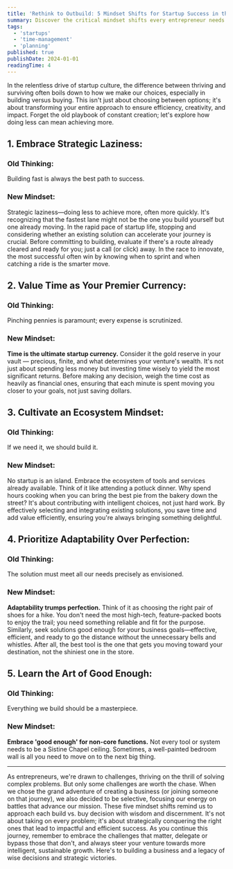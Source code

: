 ```yaml
---
title: 'Rethink to Outbuild: 5 Mindset Shifts for Startup Success in the Build vs. Buy Debate'
summary: Discover the critical mindset shifts every entrepreneur needs to make in the build vs. buy debate. Learn how embracing strategic laziness, valuing time, cultivating an ecosystem, prioritizing adaptability, and mastering 'good enough' can transform your startup's approach to growth and innovation.
tags:
  - 'startups'
  - 'time-management'
  - 'planning'
published: true
publishDate: 2024-01-01
readingTime: 4
---
```


In the relentless drive of startup culture, the difference between thriving and surviving often boils down to how we make our choices, especially in building versus buying. This isn't just about choosing between options; it's about transforming your entire approach to ensure efficiency, creativity, and impact. Forget the old playbook of constant creation; let's explore how doing less can mean achieving more.

## 1. Embrace Strategic Laziness:

### Old Thinking:

Building fast is always the best path to success.

### New Mindset:

Strategic laziness—doing less to achieve more, often more quickly. It's recognizing that the fastest lane might not be the one you build yourself but one already moving. In the rapid pace of startup life, stopping and considering whether an existing solution can accelerate your journey is crucial. Before committing to building, evaluate if there's a route already cleared and ready for you; just a call (or click) away. In the race to innovate, the most successful often win by knowing when to sprint and when catching a ride is the smarter move.

## 2. Value Time as Your Premier Currency:

### Old Thinking:

Pinching pennies is paramount; every expense is scrutinized.

### New Mindset:

**Time is the ultimate startup currency.** Consider it the gold reserve in your vault — precious, finite, and what determines your venture's wealth. It's not just about spending less money but investing time wisely to yield the most significant returns. Before making any decision, weigh the time cost as heavily as financial ones, ensuring that each minute is spent moving you closer to your goals, not just saving dollars.

## 3. Cultivate an Ecosystem Mindset:

### Old Thinking:

If we need it, we should build it.

### New Mindset:

No startup is an island. Embrace the ecosystem of tools and services already available. Think of it like attending a potluck dinner. Why spend hours cooking when you can bring the best pie from the bakery down the street? It's about contributing with intelligent choices, not just hard work. By effectively selecting and integrating existing solutions, you save time and add value efficiently, ensuring you're always bringing something delightful.

## 4. Prioritize Adaptability Over Perfection:

### Old Thinking:

The solution must meet all our needs precisely as envisioned.

### New Mindset:

**Adaptability trumps perfection.** Think of it as choosing the right pair of shoes for a hike. You don't need the most high-tech, feature-packed boots to enjoy the trail; you need something reliable and fit for the purpose. Similarly, seek solutions good enough for your business goals—effective, efficient, and ready to go the distance without the unnecessary bells and whistles. After all, the best tool is the one that gets you moving toward your destination, not the shiniest one in the store.

## 5. Learn the Art of Good Enough:

### Old Thinking:

Everything we build should be a masterpiece.

### New Mindset:

**Embrace 'good enough' for non-core functions.** Not every tool or system needs to be a Sistine Chapel ceiling. Sometimes, a well-painted bedroom wall is all you need to move on to the next big thing.

---

As entrepreneurs, we're drawn to challenges, thriving on the thrill of solving complex problems. But only some challenges are worth the chase. When we chose the grand adventure of creating a business (or joining someone on that journey), we also decided to be selective, focusing our energy on battles that advance our mission. These five mindset shifts remind us to approach each build vs. buy decision with wisdom and discernment. It's not about taking on every problem; it's about strategically conquering the right ones that lead to impactful and efficient success. As you continue this journey, remember to embrace the challenges that matter, delegate or bypass those that don't, and always steer your venture towards more intelligent, sustainable growth. Here's to building a business and a legacy of wise decisions and strategic victories.
